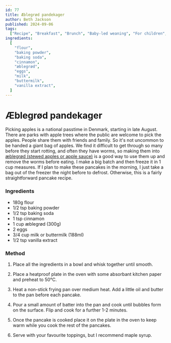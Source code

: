 ```yaml
---
id: 77
title: Æblegrød pandekager
author: Beth Jackson
published: 2024-09-06
tags:
  ["Recipe", "Breakfast", "Brunch", "Baby-led weaning", "For children", "Easy"]
ingredients:
  [
    "flour",
    "baking powder",
    "baking soda",
    "cinnamon",
    "æblegrød",
    "eggs",
    "milk",
    "buttermilk",
    "vanilla extract",
  ]
---
```


# Æblegrød pandekager

<BlogTextWrapper>

Picking apples is a national passtime in Denmark, starting in late August. There are parks with apple trees where the public are welcome to pick the apples. People share them with friends and family. So it's not uncommon to be handed a giant bag of apples. We find it difficult to get through so many before they start rotting, and often they have worms, so making them into [æblegrød (stewed apples or apple sauce)](https://cph.kiwi/blog/æblegrød) is a good way to use them up and remove the worms before eating. I make a big batch and then freeze it in 1 cup measures. If I plan to make these pancakes in the morning, I just take a bag out of the freezer the night before to defrost. Otherwise, this is a fairly straightforward pancake recipe.

</BlogTextWrapper>

<BlogTextWrapper>

### Ingredients

- 180g flour
- 1/2 tsp baking powder
- 1/2 tsp baking soda
- 1 tsp cinnamon
- 1 cup æblegrød (300g)
- 2 eggs
- 3/4 cup milk or buttermilk (188ml)
- 1/2 tsp vanilla extract

</BlogTextWrapper>

<BlogTextWrapper>

### Method

1. Place all the ingredients in a bowl and whisk together until smooth.

2. Place a heatproof plate in the oven with some absorbant kitchen paper and preheat to 50°C.

3. Heat a non-stick frying pan over medium heat. Add a little oil and butter to the pan before each pancake.

4. Pour a small amount of batter into the pan and cook until bubbles form on the surface. Flip and cook for a further 1-2 minutes.

5. Once the pancake is cooked place it on the plate in the oven to keep warm while you cook the rest of the pancakes.

6. Serve with your favourite toppings, but I recommend maple syrup.

</BlogTextWrapper>

<ClickableTags tags={tags} />
